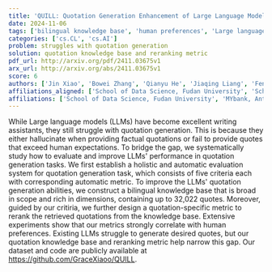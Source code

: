 ```yaml
---
title: 'QUILL: Quotation Generation Enhancement of Large Language Models'
date: 2024-11-06
tags: ['bilingual knowledge base', 'human preferences', 'Large language models', 'reranking metric', 'automatic metrics', 'evaluation system', 'quotation generation']
categories: ['cs.CL', 'cs.AI']
problem: struggles with quotation generation
solution: quotation knowledge base and reranking metric
pdf_url: http://arxiv.org/pdf/2411.03675v1
arx_url: http://arxiv.org/abs/2411.03675v1
score: 6
authors: ['Jin Xiao', 'Bowei Zhang', 'Qianyu He', 'Jiaqing Liang', 'Feng Wei', 'Jinglei Chen', 'Zujie Liang', 'Deqing Yang', 'Yanghua Xiao']
affiliations_aligned: ['School of Data Science, Fudan University', 'School of Data Science, Fudan University', 'Shanghai Key Laboratory of Data Science, School of Computer Science, Fudan University', 'School of Data Science, Fudan University', 'MYbank, Ant Group', 'MYbank, Ant Group', 'MYbank, Ant Group', 'School of Data Science, Fudan University', 'Shanghai Key Laboratory of Data Science, School of Computer Science, Fudan University']
affiliations: ['School of Data Science, Fudan University', 'MYbank, Ant Group', 'Shanghai Key Laboratory of Data Science, School of Computer Science, Fudan University']
---
```



While Large language models (LLMs) have become excellent writing assistants, they still struggle with quotation generation. This is because they either hallucinate when providing factual quotations or fail to provide quotes that exceed human expectations. To bridge the gap, we systematically study how to evaluate and improve LLMs' performance in quotation generation tasks. We first establish a holistic and automatic evaluation system for quotation generation task, which consists of five criteria each with corresponding automatic metric. To improve the LLMs' quotation generation abilities, we construct a bilingual knowledge base that is broad in scope and rich in dimensions, containing up to 32,022 quotes. Moreover, guided by our critiria, we further design a quotation-specific metric to rerank the retrieved quotations from the knowledge base. Extensive experiments show that our metrics strongly correlate with human preferences. Existing LLMs struggle to generate desired quotes, but our quotation knowledge base and reranking metric help narrow this gap. Our dataset and code are publicly available at https://github.com/GraceXiaoo/QUILL.